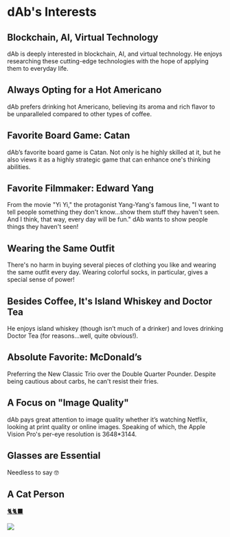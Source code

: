 
# dAb's Interests

## Blockchain, AI, Virtual Technology

dAb is deeply interested in blockchain, AI, and virtual technology. He enjoys researching these cutting-edge technologies with the hope of applying them to everyday life.

## Always Opting for a Hot Americano

dAb prefers drinking hot Americano, believing its aroma and rich flavor to be unparalleled compared to other types of coffee.

## Favorite Board Game: Catan

dAb’s favorite board game is Catan. Not only is he highly skilled at it, but he also views it as a highly strategic game that can enhance one's thinking abilities.

## Favorite Filmmaker: Edward Yang

From the movie "Yi Yi," the protagonist Yang-Yang's famous line, "I want to tell people something they don't know...show them stuff they haven't seen. And I think, that way, every day will be fun." dAb wants to show people things they haven't seen!

## Wearing the Same Outfit

There's no harm in buying several pieces of clothing you like and wearing the same outfit every day. Wearing colorful socks, in particular, gives a special sense of power!

## Besides Coffee, It's Island Whiskey and Doctor Tea

He enjoys island whiskey (though isn’t much of a drinker) and loves drinking Doctor Tea (for reasons...well, quite obvious!).

## Absolute Favorite: McDonald’s

Preferring the New Classic Trio over the Double Quarter Pounder. Despite being cautious about carbs, he can't resist their fries.

## A Focus on "Image Quality"

dAb pays great attention to image quality whether it’s watching Netflix, looking at print quality or online images. Speaking of which, the Apple Vision Pro's per-eye resolution is 3648\*3144.

## Glasses are Essential

Needless to say 🤓

## A Cat Person

[🐈🐈‍⬛](https://www.instagram.com/p/C3aPP16P25c/)

[![](/image/2cat.jpg)](https://www.instagram.com/p/C3aPP16P25c/)